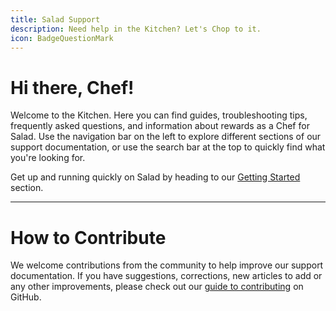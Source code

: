 ```yaml
---
title: Salad Support
description: Need help in the Kitchen? Let's Chop to it.
icon: BadgeQuestionMark
---
```


# Hi there, Chef!

Welcome to the Kitchen. Here you can find guides, troubleshooting tips, frequently asked questions, and information
about rewards as a Chef for Salad. Use the navigation bar on the left to explore different sections of our support
documentation, or use the search bar at the top to quickly find what you're looking for.

Get up and running quickly on Salad by heading to our [Getting Started](/docs/Guides/Getting-Started/Downloading-Salad)
section.

---

# How to Contribute

We welcome contributions from the community to help improve our support documentation. If you have suggestions,
corrections, new articles to add or any other improvements, please check out our
[guide to contributing](https://github.com/SaladTechnologies/salad-kitchen-docs/blob/main/.github/CONTRIBUTING.md) on
GitHub.
